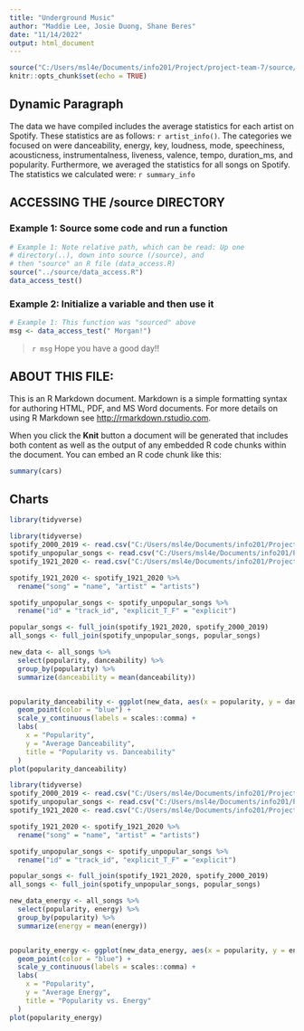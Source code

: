 ```yaml
---
title: "Underground Music"
author: "Maddie Lee, Josie Duong, Shane Beres"
date: "11/14/2022"
output: html_document
---
```



```r
source("C:/Users/msl4e/Documents/info201/Project/project-team-7/source/Summary_Info.R")
knitr::opts_chunk$set(echo = TRUE)
```
## Dynamic Paragraph

The data we have compiled includes the average statistics for each artist on Spotify. These statistics are as follows: `r artist_info()`. The categories we focused on were danceability, energy, key, loudness, mode, speechiness, acousticness, instrumentalness, liveness, valence, tempo, duration_ms, and popularity. Furthermore, we averaged the statistics for all songs on Spotify. The statistics we calculated were: `r summary_info`

## ACCESSING THE /source DIRECTORY
### Example 1: Source some code and run a function
```r
# Example 1: Note relative path, which can be read: Up one
# directory(..), down into source (/source), and 
# then "source" an R file (data_access.R)
source("../source/data_access.R")
data_access_test()
```

### Example 2: Initialize a variable and then use it
```r
# Example 1: This function was "sourced" above
msg <- data_access_test(" Morgan!")
```

> `r msg` Hope you have a good day!! 

## ABOUT THIS FILE: 

This is an R Markdown document. Markdown is a simple formatting syntax for authoring HTML, PDF, and MS Word documents. For more details on using R Markdown see <http://rmarkdown.rstudio.com>.

When you click the **Knit** button a document will be generated that includes both content as well as the output of any embedded R code chunks within the document. You can embed an R code chunk like this:

```r
summary(cars)
```

## Charts


```r
library(tidyverse)
```

```r
library(tidyverse)
spotify_2000_2019 <- read.csv("C:/Users/msl4e/Documents/info201/Project/project-team-7/data/songs_normalize.csv")
spotify_unpopular_songs <- read.csv("C:/Users/msl4e/Documents/info201/Project/project-team-7/data/unpopular_songs.csv")
spotify_1921_2020 <- read.csv("C:/Users/msl4e/Documents/info201/Project/project-team-7/data/data.csv")

spotify_1921_2020 <- spotify_1921_2020 %>% 
  rename("song" = "name", "artist" = "artists")

spotify_unpopular_songs <- spotify_unpopular_songs %>% 
  rename("id" = "track_id", "explicit_T_F" = "explicit")

popular_songs <- full_join(spotify_1921_2020, spotify_2000_2019)
all_songs <- full_join(spotify_unpopular_songs, popular_songs)

new_data <- all_songs %>% 
  select(popularity, danceability) %>% 
  group_by(popularity) %>% 
  summarize(danceability = mean(danceability))


popularity_danceability <- ggplot(new_data, aes(x = popularity, y = danceability)) +
  geom_point(color = "blue") +
  scale_y_continuous(labels = scales::comma) +
  labs(
    x = "Popularity",
    y = "Average Danceability",
    title = "Popularity vs. Danceability"
  ) 
plot(popularity_danceability)
```

```r
library(tidyverse)
spotify_2000_2019 <- read.csv("C:/Users/msl4e/Documents/info201/Project/project-team-7/data/songs_normalize.csv")
spotify_unpopular_songs <- read.csv("C:/Users/msl4e/Documents/info201/Project/project-team-7/data/unpopular_songs.csv")
spotify_1921_2020 <- read.csv("C:/Users/msl4e/Documents/info201/Project/project-team-7/data/data.csv")

spotify_1921_2020 <- spotify_1921_2020 %>% 
  rename("song" = "name", "artist" = "artists")

spotify_unpopular_songs <- spotify_unpopular_songs %>% 
  rename("id" = "track_id", "explicit_T_F" = "explicit")

popular_songs <- full_join(spotify_1921_2020, spotify_2000_2019)
all_songs <- full_join(spotify_unpopular_songs, popular_songs)

new_data_energy <- all_songs %>% 
  select(popularity, energy) %>% 
  group_by(popularity) %>% 
  summarize(energy = mean(energy))


popularity_energy <- ggplot(new_data_energy, aes(x = popularity, y = energy)) +
  geom_point(color = "blue") +
  scale_y_continuous(labels = scales::comma) +
  labs(
    x = "Popularity",
    y = "Average Energy",
    title = "Popularity vs. Energy"
  ) 
plot(popularity_energy)
```



